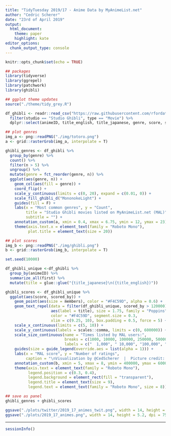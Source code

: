 ---
title: "TidyTuesday 2019/17 - Anime Data by MyAnimeList.net"
author: "Cedric Scherer"
date: "23rd of April 2019"
output:
  html_document:
    theme: paper
    highlight: kate
editor_options: 
  chunk_output_type: console
---

```{r setup, include=FALSE}
knitr::opts_chunk$set(echo = TRUE)
```

```{r prep, message=FALSE, warning=FALSE}
## packages
library(tidyverse)
library(ggrepel)
library(patchwork)
library(ghibli)

## ggplot theme updates
source("./theme/tidy_grey.R")
```

```{r data}
df_ghibli <- readr::read_csv("https://raw.githubusercontent.com/rfordatascience/tidytuesday/master/data/2019/2019-04-23/tidy_anime.csv") %>% 
  filter(studio == "Studio Ghibli", type == "Movie") %>% 
  dplyr::select(animeID, title_english, title_japanese, genre, score, scored_by, members)
```

```{r plots, fig.width = 14, fig.heigth = 5.2}
## plot genres
img_a <- png::readPNG("./img/totoro.png") 
a <- grid::rasterGrob(img_a, interpolate = T) 

ghibli_genres <- df_ghibli %>% 
  group_by(genre) %>% 
  count() %>% 
  filter(n > 5) %>% 
  ungroup() %>% 
  mutate(genre = fct_reorder(genre, n)) %>% 
  ggplot(aes(genre, n)) +
    geom_col(aes(fill = genre)) +
    coord_flip() +
    scale_y_continuous(limits = c(0, 20), expand = c(0.01, 0)) +
    scale_fill_ghibli_d("MononokeLight") +
    guides(fill = F) + 
    labs(x = "Most common genres", y = "Count",
         title = "Studio Ghibli movies listed on MyAnimeList.net (MAL)",
         subtitle = "") +
    annotation_custom(a, xmin = 0.4, xmax = 6.75, ymin = 12, ymax = 23) +
    theme(axis.text.x = element_text(family = "Roboto Mono"),
          plot.title = element_text(size = 20))

## plot scores
img_b <- png::readPNG("./img/ghibli.png") 
b <- grid::rasterGrob(img_b, interpolate = T) 

set.seed(10000)

df_ghibli_unique <-df_ghibli %>% 
  group_by(animeID) %>% 
  summarize_all(first) %>% 
  mutate(title = glue::glue("{title_japanese}\n({title_english})"))

ghibli_scores <- df_ghibli_unique %>% 
  ggplot(aes(score, scored_by)) +
    geom_point(aes(size = members), color = "#F4C59D", alpha = 0.6) +
    geom_text_repel(data = filter(df_ghibli_unique, scored_by > 120000), 
                    aes(label = title), size = 1.75, family = "Poppins", 
                    color = "#F4C59D", segment.size = 0.3,
                    xlim = c(9.25, 10), box.padding = 0.5, force = 5) +
    scale_x_continuous(limits = c(5, 10)) +
    scale_y_continuous(labels = scales::comma, limits = c(0, 600000)) + 
    scale_size_continuous(name = "Times listed by MAL users:", 
                          breaks = c(1000, 10000, 100000, 250000, 500000), 
                          labels = c("  1,000", " 10,000", "100,000", "250,000", "500,000")) +
    guides(size = guide_legend(override.aes = list(alpha = 1))) +
    labs(x = "MAL score", y = "Number of ratings",
         caption = "\nVisualization by @CedScherer  |  Picture credit: Studio Ghibli, Inc & MangoKingoroo") +
    annotation_custom(b, xmin = 5, xmax = 8, ymin = 400000, ymax = 600000) +
    theme(axis.text = element_text(family = "Roboto Mono"),
          legend.position = c(0.3, 0.4),
          legend.background = element_rect(fill = "transparent"),
          legend.title = element_text(size = 9),
          legend.text = element_text(family = "Roboto Mono", size = 8))

## save as panel
ghibli_genres + ghibli_scores

ggsave("./plots/twitter/2019_17_animes_twit.png", width = 14, height = 5.2, dpi = 250)
ggsave("./plots/2019_17_animes.png", width = 14, height = 5.2, dpi = 750)
```

***

```{r session}
sessionInfo()
```
